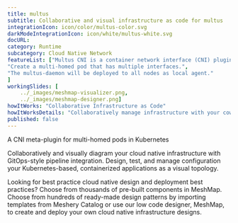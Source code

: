 ```yaml
---
title: multus  
subtitle: Collaborative and visual infrastructure as code for multus
integrationIcon: icon/color/multus-color.svg
darkModeIntegrationIcon: icon/white/multus-white.svg
docURL: 
category: Runtime
subcategory: Cloud Native Network
featureList: ["Multus CNI is a container network interface (CNI) plugin for Kubernetes that enables attaching multiple network interfaces to pods",
"Create a multi-homed pod that has multiple interfaces.",
"The multus-daemon will be deployed to all nodes as local agent."
]
workingSlides: [
    ../_images/meshmap-visualizer.png,
    ../_images/meshmap-designer.png]
howItWorks: "Collaborative Infrastructure as Code"
howItWorksDetails: "Collaboratively manage infrastructure with your coworkers synchronously sharing the same designs."
published: false
---
```

<p>
    A CNI meta-plugin for multi-homed pods in Kubernetes
</p>
<p>
    Collaboratively and visually diagram your cloud native infrastructure with GitOps-style pipeline integration. Design, test, and manage configuration your Kubernetes-based, containerized applications as a visual topology.
</p>
<p>
    Looking for best practice cloud native design and deployment best practices? Choose from thousands of pre-built components in MeshMap. Choose from hundreds of ready-made design patterns by importing templates from Meshery Catalog or use our low code designer, MeshMap, to create and deploy your own cloud native infrastructure designs.
</p>